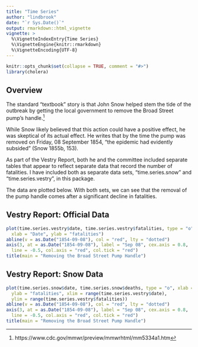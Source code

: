 ```yaml
---
title: "Time Series"
author: "lindbrook"
date: "`r Sys.Date()`"
output: rmarkdown::html_vignette
vignette: >
  %\VignetteIndexEntry{Time Series}
  %\VignetteEngine{knitr::rmarkdown}
  %\VignetteEncoding{UTF-8}
---
```


```r
knitr::opts_chunk$set(collapse = TRUE, comment = "#>")
library(cholera)
```

## Overview

The standard "textbook" story is that John Snow helped stem the tide of the outbreak by getting the local government to remove the Broad Street pump's handle.^[https://www.cdc.gov/mmwr/preview/mmwrhtml/mm5334a1.htm]

While Snow likely believed that this action could have a positive effect, he was skeptical of its actual effect. He writes that by the time the pump was removed on Friday, 08 September 1854, "the epidemic had evidently subsided" (Snow 1855b, 153).

As part of the Vestry Report, both he and the committee included separate tables that appear to reflect separate data that record the number of fatalities. I have included both as separate data sets, "time.series.snow" and "time.series.vestry", in this package.

The data are plotted below. With both sets, we can see that the removal of the pump handle comes after a significant decline in fatalities.

## Vestry Report: Official Data

```r
plot(time.series.vestry$date, time.series.vestry$fatalities, type = "o",
  xlab = "Date", ylab = "fatalities")
abline(v = as.Date("1854-09-08"), col = "red", lty = "dotted")
axis(3, at = as.Date("1854-09-08"), label = "Sep 08", cex.axis = 0.8, 
  line = -0.5, col.axis = "red", col.tick = "red")
title(main = "Removing the Broad Street Pump Handle")

```

## Vestry Report: Snow Data

```r
plot(time.series.snow$date, time.series.snow$deaths, type = "o", xlab = "Date",
  ylab = "fatalities", xlim = range(time.series.vestry$date), 
  ylim = range(time.series.vestry$fatalities))
abline(v = as.Date("1854-09-08"), col = "red", lty = "dotted")
axis(3, at = as.Date("1854-09-08"), label = "Sep 08", cex.axis = 0.8, 
  line = -0.5, col.axis = "red", col.tick = "red")
title(main = "Removing the Broad Street Pump Handle")
```
